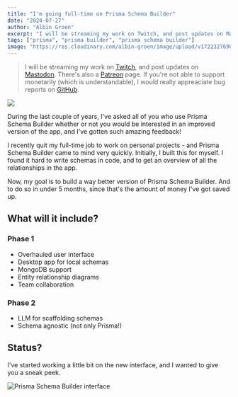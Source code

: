 ```yaml
---
title: "I'm going full-time on Prisma Schema Builder"
date: "2024-07-27"
author: "Albin Groen"
excerpt: "I will be streaming my work on Twitch, and post updates on Mastodon. There's also a Patreon page. If you're not able to support monetarily (which is understandable), I would really appreaciate bug reports on GitHub."
tags: ["prisma", "prisma builder", "prisma schema builder"]
image: "https://res.cloudinary.com/albin-groen/image/upload/v1722327690/prism_t6emkj.jpg"
---
```



> I will be streaming my work on [Twitch](https://twitch.com/groenalbin), and post updates on [Mastodon](https://mastodon.social/@abgn). There's also a [Patreon](https://www.patreon.com/abgn) page. If you're not able to support monetarily (which is understandable), I would really appreaciate bug reports on [GitHub](https://github.com/albingroen/prismabuilder.io).

![](https://res.cloudinary.com/albin-groen/image/upload/v1722327690/prism_t6emkj.jpg)

During the last couple of years, I've asked all of you who use Prisma Schema Builder whether or not you would be interested in an improved version of the app, and I've gotten such amazing feedback!

I recently quit my full-time job to work on personal projects - and Prisma Schema Builder came to mind very quickly. Initially, I built this for myself. I found it hard to write schemas in code, and to get an overview of all the relationships in the app.

Now, my goal is to build a way better version of Prisma Schema Builder. And to do so in under 5 months, since that's the amount of money I've got saved up.

## What will it include?

### Phase 1

- Overhauled user interface
- Desktop app for local schemas
- MongoDB support
- Entity relationship diagrams
- Team collaboration

### Phase 2

- LLM for scaffolding schemas
- Schema agnostic (not only Prisma!)

## Status?

I've started working a little bit on the new interface, and I wanted to give you a sneak peek.

![Prisma Schema Builder interface](https://www.prismabuilder.io/_next/image?url=%2Fnew-light.png&w=3840&q=75)
